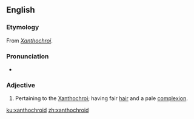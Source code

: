 ==English==

===Etymology===
From ''[[Xanthochroi]]''.

===Pronunciation===
* {{IPA|/zænˈθəʊkɹɔɪd/|lang=en}}

===Adjective===
{{en-adj}}

# {{context|anthropology|lang=en}} Pertaining to the [[Xanthochroi]]; having fair [[hair]] and a pale [[complexion]].

[[ku:xanthochroid]]
[[zh:xanthochroid]]